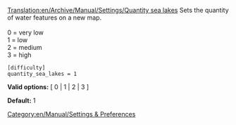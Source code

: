 [[Translation:en/Archive/Manual/Settings/Quantity sea lakes]]
Sets the quantity of water features on a new map.<br><br>
0 = very low<br>
1 = low<br>
2 = medium<br>
3 = high<br>

<pre>
[difficulty]
quantity_sea_lakes = 1
</pre>

'''Valid options:''' [ 0 | 1 | 2 | 3 ]

'''Default:''' 1


[[Category:en/Manual/Settings & Preferences]]